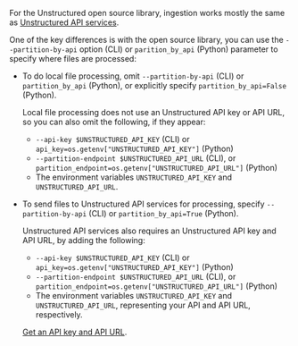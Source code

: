 For the Unstructured open source library, ingestion works mostly the same as [Unstructured API services](/api-reference/api-services/overview).

One of the key differences is with the open source library, you can use the `--partition-by-api` option (CLI) or `parition_by_api` (Python) parameter to specify where files are processed:

- To do local file processing, omit `--partition-by-api` (CLI) or `partition_by_api` (Python), or explicitly specify `partition_by_api=False` (Python).

  Local file processing does not use an Unstructured API key or API URL, so you can also omit the following, if they appear:

  - `--api-key $UNSTRUCTURED_API_KEY` (CLI) or `api_key=os.getenv["UNSTRUCTURED_API_KEY"]` (Python)
  - `--partition-endpoint $UNSTRUCTURED_API_URL` (CLI), or `partition_endpoint=os.getenv["UNSTRUCTURED_API_URL"]` (Python)
  - The environment variables `UNSTRUCTURED_API_KEY` and `UNSTRUCTURED_API_URL`.

- To send files to Unstructured API services for processing, specify `--partition-by-api` (CLI) or `partition_by_api=True` (Python). 

  Unstructured API services also requires an Unstructured API key and API URL, by adding the following:

  - `--api-key $UNSTRUCTURED_API_KEY` (CLI) or `api_key=os.getenv["UNSTRUCTURED_API_KEY"]` (Python)
  - `--partition-endpoint $UNSTRUCTURED_API_URL` (CLI), or `partition_endpoint=os.getenv["UNSTRUCTURED_API_URL"]` (Python)
  - The environment variables `UNSTRUCTURED_API_KEY` and `UNSTRUCTURED_API_URL`, representing your API and API URL, respectively.

  [Get an API key and API URL](/api-reference/api-services/saas-api-development-guide#get-started).